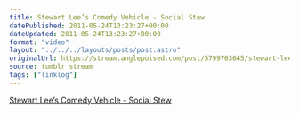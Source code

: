 ```yaml
---
title: Stewart Lee’s Comedy Vehicle - Social Stew
datePublished: 2011-05-24T13:23:27+00:00
dateUpdated: 2011-05-24T13:23:27+00:00
format: "video"
layout: "../../../layouts/posts/post.astro"
originalUrl: https://stream.anglepoised.com/post/5799763645/stewart-lees-comedy-vehicle-social-stew
source: tumblr stream
tags: ["linklog"]
---
```



<YouTube id="https://www.youtube.com/watch?v=IVUdUMr5G3w" />

[Stewart Lee&rsquo;s Comedy Vehicle - Social Stew][1]

[1]: https://www.youtube.com/watch?v=IVUdUMr5G3w
